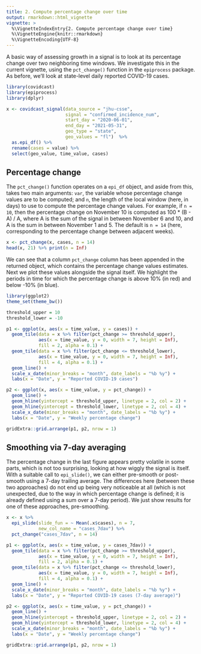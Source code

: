 ```yaml
---
title: 2. Compute percentage change over time
output: rmarkdown::html_vignette
vignette: >
  %\VignetteIndexEntry{2. Compute percentage change over time}
  %\VignetteEngine{knitr::rmarkdown}
  %\VignetteEncoding{UTF-8}
---
```


A basic way of assessing growth in a signal is to look at its percentage change
over two neighboring time windows. We investigate this in the current vignette,
using the `pct_change()` function in the `epiprocess` package. As before, we'll 
look at state-level daily reported COVID-19 cases.

```r
library(covidcast)
library(epiprocess)
library(dplyr)

x <- covidcast_signal(data_source = "jhu-csse", 
                      signal = "confirmed_incidence_num",
                      start_day = "2020-06-01", 
                      end_day = "2021-05-31",
                      geo_type = "state", 
                      geo_values = "fl")  %>%
  as.epi_df() %>%
  rename(cases = value) %>%
  select(geo_value, time_value, cases)
```

## Percentage change

The `pct_change()` function operates on a `epi_df` object, and aside from this,
takes two main arguments: `var`, the variable whose percentage change values are
to be computed; and `n`, the length of the local window (here, in days) to use
to compute the percentage change values. For example, if `n = 10`, then the
percentage change on November 10 is computed as 100 * (B - A) / A, where A is
the sum of the signal in between November 6 and 10, and A is the sum in between
November 1 and 5. The default is `n = 14` (here, corresponding to the percentage
change between adjacent weeks).

```r
x <- pct_change(x, cases, n = 14)
head(x, 21) %>% print(n = Inf)
```

We can see that a column `pct_change` column has been appended in the returned
object, which contains the percentage change values estimates. Next we plot 
these values alongside the signal itself. We highlight the periods in time for 
which the percentage change is above 10% (in red) and below -10% (in blue).

```r
library(ggplot2)
theme_set(theme_bw())

threshold_upper = 10
threshold_lower = -10

p1 <- ggplot(x, aes(x = time_value, y = cases)) + 
  geom_tile(data = x %>% filter(pct_change >= threshold_upper),
            aes(x = time_value, y = 0, width = 7, height = Inf), 
            fill = 2, alpha = 0.1) + 
  geom_tile(data = x %>% filter(pct_change <= threshold_lower),
            aes(x = time_value, y = 0, width = 7, height = Inf), 
            fill = 4, alpha = 0.1) +  
  geom_line() + 
  scale_x_date(minor_breaks = "month", date_labels = "%b %y") +
  labs(x = "Date", y = "Reported COVID-19 cases")

p2 <- ggplot(x, aes(x = time_value, y = pct_change)) + 
  geom_line() + 
  geom_hline(yintercept = threshold_upper, linetype = 2, col = 2) +
  geom_hline(yintercept = threshold_lower, linetype = 2, col = 4) +
  scale_x_date(minor_breaks = "month", date_labels = "%b %y") +
  labs(x = "Date", y = "Weekly percentage change") 

gridExtra::grid.arrange(p1, p2, nrow = 1)
```

## Smoothing via 7-day averaging

The percentage change in the last figure appears pretty volatile in some parts, 
which is not too surprising, looking at how wiggly the signal is itself. With a
suitable call to `epi_slide()`, we can either pre-smooth or post-smooth using a
7-day trailing average. The differences here (between these two approaches) do 
not end up being very noticeable at all (which is not unexpected, due to the way
in which percentage change is defined; it is already defined using a sum over a 
7-day period). We just show results for one of these approaches, pre-smoothing.

```r
x <- x %>%
  epi_slide(slide_fun = ~ Mean(.x$cases), n = 7, 
            new_col_name = "cases_7dav") %>%
  pct_change("cases_7dav", n = 14)

p1 <- ggplot(x, aes(x = time_value, y = cases_7dav)) + 
  geom_tile(data = x %>% filter(pct_change >= threshold_upper),
            aes(x = time_value, y = 0, width = 7, height = Inf), 
            fill = 2, alpha = 0.1) + 
  geom_tile(data = x %>% filter(pct_change <= threshold_lower),
            aes(x = time_value, y = 0, width = 7, height = Inf), 
            fill = 4, alpha = 0.1) + 
  geom_line() + 
  scale_x_date(minor_breaks = "month", date_labels = "%b %y") +
  labs(x = "Date", y = "Reported COVID-19 cases (7-day average)")

p2 <- ggplot(x, aes(x = time_value, y = pct_change)) + 
  geom_line() + 
  geom_hline(yintercept = threshold_upper, linetype = 2, col = 2) +
  geom_hline(yintercept = threshold_lower, linetype = 2, col = 4) +
  scale_x_date(minor_breaks = "month", date_labels = "%b %y") +
  labs(x = "Date", y = "Weekly percentage change") 

gridExtra::grid.arrange(p1, p2, nrow = 1)
```